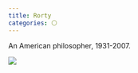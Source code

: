```yaml
---
title: Rorty
categories: ⚪
---
```


An American philosopher, 1931-2007.

![](/images/headshots/rorty.jpeg)